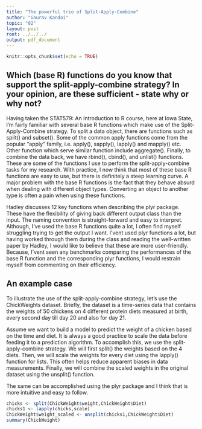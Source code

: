 ---
title: "The powerful trio of Split-Apply-Combine"
author: "Gaurav Kandoi"
topic: "02"
layout: post
root: ../../../
output: pdf_document
---


```{r setup, include=FALSE}
knitr::opts_chunk$set(echo = TRUE)
```

## Which (base R) functions do you know that support the split-apply-combine strategy? In your opinion, are these sufficient - state why or why not?

Having taken the STAT579: An Introduction to R course, here at Iowa State, I'm fairly familiar with several base R functions which make use of the Split-Apply-Combine strategy. To split a data object, there are functions such as split() and subset(). Some of the common apply functions come from the popular "apply" family, i.e. apply(), sapply(), lapply() and mapply() etc. Other function which serve similar function include aggregate(). Finally, to combine the data back, we have rbind(), cbind(), and unlist() functions. These are some of the functions I use to perform the split-apply-combine tasks for my research. With practice, I now think that most of these base R functions are easy to use, but there is definitely a steep learning curve. A major problem with the base R functions is the fact that they behave absurd when dealing with different object types. Converting an object to another type is often a pain when using these functions.

Hadley discusses 12 key functions when describing the plyr package. These have the flexibility of giving back different output class than the input. The naming convention is straight-forward and easy to interpret. Although, I've used the base R functions quite a lot, I often find myself struggling trying to get the output I want. I'vent used plyr functions a lot, but having worked through them during the class and reading the well-written paper by Hadley, I would like to believe that these are more user-friendly. Because, I'vent seen any benchmarks comparing the performances of the base R function and the corresponding plyr functions, I would restrain myself from commenting on their efficiency.

## An example case

To illustrate the use of the split-apply-combine strategy, let's use the ChickWeights dataset. Briefly, the dataset is a time-series data that contains the weights of 50 chickens on 4 different protein diets measured at birth, every second day till day 20 and also for day 21.

Assume we want to build a model to predict the weight of a chicken based on the time and diet. It is always a good practice to scale the data before feeding it to a prediction algorithm. To accomplish this, we use the split-apply-combine strategy. We will first split() the weights based on the 4 diets. Then, we will scale the weights for every diet using the lapply() function for lists. This often helps reduce apparent biases in data measurements. Finally, we will combine the scaled weights in the original dataset using the unsplit() function.

The same can be accomplished using the plyr package and I think that is more intuitive and easy to follow.

```{r ChickWeight}
chicks <- split(ChickWeight$weight,ChickWeight$Diet)
chicks1 <- lapply(chicks,scale)
ChickWeight$weight_scaled <- unsplit(chicks1,ChickWeight$Diet)
summary(ChickWeight)
```
